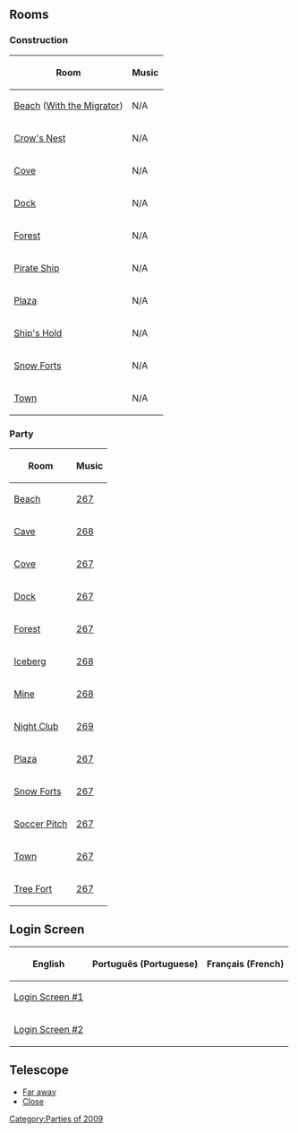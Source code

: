 {{NeedSWFs}}


{{CPW|Adventure Party 2009|Festa da Aventura 2009}}


==Rooms==
===Construction===
<center>
{|class="wikitable" border="1"
!Room!!Music
|-
|[[Media:RoomsBeach-AdventureParty2009Const.swf|Beach]] ([http://archives.clubpenguinwiki.info/swf.cpcheats.info/rooms/2009/rockhopper_may_2009/beach.swf With the Migrator])||N/A
|-
|[http://archives.clubpenguinwiki.info/swf.cpcheats.info/rooms/2009/rockhopper_may_2009/shipnest.swf Crow's Nest]||N/A
|-
|[[Media:RoomsCove-AdventureParty2009Const.swf|Cove]]||N/A
|-
|[[Media:RoomsDock-AdventureParty2009Const.swf|Dock]]||N/A
|-
|[[Media:RoomsForest-AdventureParty2009Const.swf|Forest]]||N/A
|-
|[http://archives.clubpenguinwiki.info/swf.cpcheats.info/rooms/2009/rockhopper_may_2009/ship.swf Pirate Ship]||N/A
|-
|[[Media:RoomsPlaza-AdventureParty2009Const.swf|Plaza]]||N/A
|-
|[http://archives.clubpenguinwiki.info/swf.cpcheats.info/rooms/2009/rockhopper_may_2009/ship.swf Ship's Hold]||N/A
|-
|[[Media:RoomsForts-AdventureParty2009Const.swf|Snow Forts]]||N/A
|-
|[[Media:RoomsTown-AdventureParty2009Const.swf|Town]]||N/A
|}
</center>


===Party===
<center>
{|class="wikitable" border="1"
!Room!!Music
|-
|[[Media:RoomsBeach-AdventureParty2009.swf|Beach]]||[[Media:Music267.swf|267]]
|-
|[[Media:RoomsCave-AdventureParty2009.swf|Cave]]||[[Media:Music268.swf|268]]
|-
|[[Media:RoomsCove-AdventureParty2009.swf|Cove]]||[[Media:Music267.swf|267]]
|-
|[[Media:RoomsDock-AdventureParty2009.swf|Dock]]||[[Media:Music267.swf|267]]
|-
|[[Media:RoomsForest-AdventureParty2009.swf|Forest]]||[[Media:Music267.swf|267]]
|-
|[[Media:RoomsBerg-AdventureParty2009.swf|Iceberg]]||[[Media:Music268.swf|268]]
|-
|[[Media:RoomsMine-AdventureParty2009.swf|Mine]]||[[Media:Music268.swf|268]]
|-
|[[Media:RoomsDance-AdventureParty2009.swf|Night Club]]||[[Media:Music269.swf|269]]
|-
|[[Media:RoomsPlaza-AdventureParty2009.swf|Plaza]]||[[Media:Music267.swf|267]]
|-
|[[Media:RoomsForts-AdventureParty2009.swf|Snow Forts]]||[[Media:Music267.swf|267]]
|-
|[[Media:RoomsRink-AdventureParty2009.swf|Soccer Pitch]]||[[Media:Music267.swf|267]]
|-
|[[Media:RoomsTown-AdventureParty2009.swf|Town]]||[[Media:Music267.swf|267]]
|-
|[[Media:TreeForts-AdventureParty2009.swf|Tree Fort]]||[[Media:Music267.swf|267]]
|}
</center>

==Login Screen==
<center>
{|class="wikitable" border="1"
!English
!Português (Portuguese)
!Français (French)
|-
|[[Media:AdventureParty2009ENLoginScreen1.swf|Login Screen #1]]||||
|-
|[[Media:AdventureParty2009ENLoginScreen2.swf|Login Screen #2]]||||
|}
</center>

==Telescope==
*[http://archives.clubpenguinwiki.info/swf.cpcheats.info/rooms/2009/rockhopper_may_2009/telescope/comingfaraway.swf Far away]
*[http://archives.clubpenguinwiki.info/swf.cpcheats.info/rooms/2009/rockhopper_may_2009/telescope/comingclose.swf Close]

{{Parties}}

[[Category:Parties of 2009]]